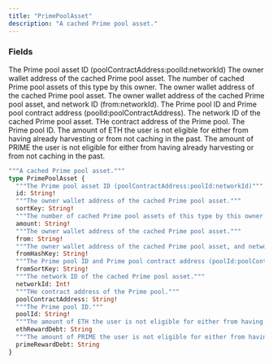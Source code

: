 ```yaml
---
title: "PrimePoolAsset"
description: "A cached Prime pool asset."
---
```


### Fields

<ResponseField name="id" type="String!" required>
  The Prime pool asset ID (poolContractAddress:poolId:networkId)
</ResponseField>

<ResponseField name="sortKey" type="String!" required>
  The owner wallet address of the cached Prime pool asset.
</ResponseField>

<ResponseField name="amount" type="String!" required>
  The number of cached Prime pool assets of this type by this owner.
</ResponseField>

<ResponseField name="from" type="String!" required>
  The owner wallet address of the cached Prime pool asset.
</ResponseField>

<ResponseField name="fromHashKey" type="String!" required>
  The owner wallet address of the cached Prime pool asset, and network ID (from:networkId).
</ResponseField>

<ResponseField name="fromSortKey" type="String!" required>
  The Prime pool ID and Prime pool contract address (poolId:poolContractAddress).
</ResponseField>

<ResponseField name="networkId" type="Int!" required>
  The network ID of the cached Prime pool asset.
</ResponseField>

<ResponseField name="poolContractAddress" type="String!" required>
  THe contract address of the Prime pool.
</ResponseField>

<ResponseField name="poolId" type="String!" required>
  The Prime pool ID.
</ResponseField>

<ResponseField name="ethRewardDebt" type="String">
  The amount of ETH the user is not eligible for either from having already harvesting or from not caching in the past.
</ResponseField>

<ResponseField name="primeRewardDebt" type="String">
  The amount of PRIME the user is not eligible for either from having already harvesting or from not caching in the past.
</ResponseField>


```graphql PrimePoolAsset
"""A cached Prime pool asset."""
type PrimePoolAsset {
  """The Prime pool asset ID (poolContractAddress:poolId:networkId)"""
  id: String!
  """The owner wallet address of the cached Prime pool asset."""
  sortKey: String!
  """The number of cached Prime pool assets of this type by this owner."""
  amount: String!
  """The owner wallet address of the cached Prime pool asset."""
  from: String!
  """The owner wallet address of the cached Prime pool asset, and network ID (from:networkId)."""
  fromHashKey: String!
  """The Prime pool ID and Prime pool contract address (poolId:poolContractAddress)."""
  fromSortKey: String!
  """The network ID of the cached Prime pool asset."""
  networkId: Int!
  """THe contract address of the Prime pool."""
  poolContractAddress: String!
  """The Prime pool ID."""
  poolId: String!
  """The amount of ETH the user is not eligible for either from having already harvesting or from not caching in the past."""
  ethRewardDebt: String
  """The amount of PRIME the user is not eligible for either from having already harvesting or from not caching in the past."""
  primeRewardDebt: String
}
```
